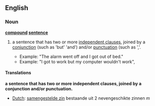 ==English==
===Noun===
'''[[compound]] [[sentence]]'''
#{{grammar}} a sentence that has two or more [[independent clause]]s, joined by a [[conjunction]] (such as 'but' 'and') and/or [[punctuation]] (such as ','.
#*Example: "The alarm went off and I got out of bed."
#*Example: "I got to work but my computer wouldn't work", 

====Translations====
'''a sentence that has two or more independent clauses, joined by a conjunction and/or punctuation.'''
{{top}}
*[[Dutch]]: [[samengestelde zin]] bestaande uit 2 nevengeschikte zinnen ''m''
{{mid}}
{{bottom}}